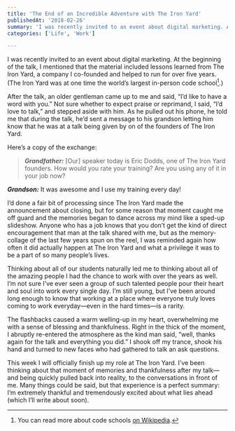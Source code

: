 ```yaml
---
title: 'The End of an Incredible Adventure with The Iron Yard'
publishedAt: '2018-02-26'
summary: 'I was recently invited to an event about digital marketing. At the beginning of the talk, I mentioned that the material included lessons learned from The Iron Yard, a company I co-founded and helped t...'
categories: ['Life', 'Work']

---
```


I was recently invited to an event about digital marketing. At the beginning of the talk, I mentioned that the material included lessons learned from The Iron Yard, a company I co-founded and helped to run for over five years. (The Iron Yard was at one time the world’s largest in-person code school[^1].)

After the talk, an older gentleman came up to me and said, “I’d like to have a word with you.” Not sure whether to expect praise or reprimand, I said, “I’d love to talk,” and stepped aside with him. As he pulled out his phone, he told me that during the talk, he’d sent a message to his grandson letting him know that he was at a talk being given by on of the founders of The Iron Yard.

Here’s a copy of the exchange:

> ***Grandfather:*** [Our] speaker today is Eric Dodds, one of The Iron Yard founders. How would you rate your training? Are you using any of it in your job now?

***Grandson:*** It was awesome and I use my training every day!

I’d done a fair bit of processing since The Iron Yard made the announcement about closing, but for some reason that moment caught me off guard and the memories began to dance across my mind like a sped-up slideshow. Anyone who has a job knows that you don’t get the kind of direct encouragement that man at the talk shared with me, but as the memory-collage of the last few years spun on the reel, I was reminded again how often it did actually happen at The Iron Yard and what a privilege it was to be a part of so many people’s lives.

Thinking about all of our students naturally led me to thinking about all of the amazing people I had the chance to work with over the years as well. I’m not sure I’ve ever seen a group of such talented people pour their heart and soul into work every single day. I’m still young, but I’ve been around long enough to know that working at a place where everyone truly loves coming to work everyday—even in the hard times—is a rarity.

The flashbacks caused a warm welling-up in my heart, overwhelming me with a sense of blessing and thankfulness. Right in the thick of the moment, I abruptly re-entered the atmosphere as the kind man said, “well, thanks again for the talk and everything you did.” I shook off my trance, shook his hand and turned to new faces who had gathered to talk an ask questions.

This week I will officially finish up my role at The Iron Yard. I’ve been thinking about that moment of memories and thankfulness after my talk—and being quickly pulled back into reality, to the conversations in front of me. Many things could be said, but that experience is a perfect summary: I’m extremely thankful and tremendously excited about what lies ahead (which I’ll write about soon).

[^1]: You can read more about code schools [on Wikipedia](https://en.wikipedia.org/wiki/Coding_bootcamp).
